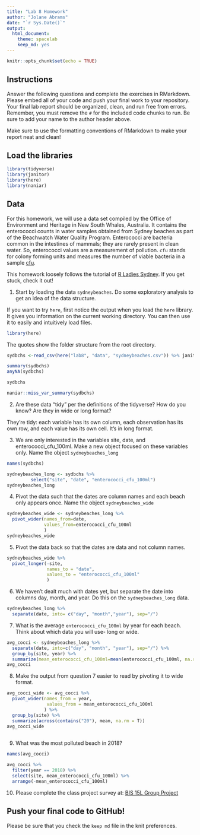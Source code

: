 ```yaml
---
title: "Lab 8 Homework"
author: "Jolane Abrams"
date: "`r Sys.Date()`"
output:
  html_document: 
    theme: spacelab
    keep_md: yes
---
```


```r
knitr::opts_chunk$set(echo = TRUE)
```

## Instructions
Answer the following questions and complete the exercises in RMarkdown. Please embed all of your code and push your final work to your repository. Your final lab report should be organized, clean, and run free from errors. Remember, you must remove the `#` for the included code chunks to run. Be sure to add your name to the author header above.  

Make sure to use the formatting conventions of RMarkdown to make your report neat and clean!  

## Load the libraries
```r
library(tidyverse)
library(janitor)
library(here)
library(naniar)
``` 

## Data
For this homework, we will use a data set compiled by the Office of Environment and Heritage in New South Whales, Australia. It contains the enterococci counts in water samples obtained from Sydney beaches as part of the Beachwatch Water Quality Program. Enterococci are bacteria common in the intestines of mammals; they are rarely present in clean water. So, enterococci values are a measurement of pollution. `cfu` stands for colony forming units and measures the number of viable bacteria in a sample [cfu](https://en.wikipedia.org/wiki/Colony-forming_unit).   

This homework loosely follows the tutorial of [R Ladies Sydney](https://rladiessydney.org/). If you get stuck, check it out!  

1. Start by loading the data `sydneybeaches`. Do some exploratory analysis to get an idea of the data structure.

If you want to try `here`, first notice the output when you load the `here` library. It gives you information on the current working directory. You can then use it to easily and intuitively load files.
```r
library(here)
```

The quotes show the folder structure from the root directory.
```r
sydbchs <-read_csv(here("lab8", "data", "sydneybeaches.csv")) %>% janitor::clean_names()
```

```r
summary(sydbchs)
anyNA(sydbchs)
```

```r
sydbchs
```
```r
naniar::miss_var_summary(sydbchs)
```


2. Are these data "tidy" per the definitions of the tidyverse? How do you know? Are they in wide or long format? 

They're tidy: each variable has its own column, each observation has its own row, and each value has its own cell. It's in long format.  


3. We are only interested in the variables site, date, and enterococci_cfu_100ml. Make a new object focused on these variables only. Name the object `sydneybeaches_long`

```r
names(sydbchs)
```
```r
sydneybeaches_long <- sydbchs %>% 
         select("site", "date", "enterococci_cfu_100ml")
sydneybeaches_long
```



4. Pivot the data such that the dates are column names and each beach only appears once. Name the object `sydneybeaches_wide`
```r
sydneybeaches_wide <- sydneybeaches_long %>% 
  pivot_wider(names_from=date,
              values_from=enterococci_cfu_100ml
              )
sydneybeaches_wide
```


5. Pivot the data back so that the dates are data and not column names.

```r
sydneybeaches_wide %>% 
  pivot_longer(-site,
               names_to = "date",
               values_to = "enterococci_cfu_100ml"
               )
```



6. We haven't dealt much with dates yet, but separate the date into columns day, month, and year. Do this on the `sydneybeaches_long` data.

```r
sydneybeaches_long %>%
  separate(date, into= c("day", "month","year"), sep="/")
```


7. What is the average `enterococci_cfu_100ml` by year for each beach. Think about which data you will use- long or wide.

```r
avg_cocci <- sydneybeaches_long %>% 
  separate(date, into=c("day", "month", "year"), sep="/") %>% 
  group_by(site, year) %>% 
  summarize(mean_enterococci_cfu_100ml=mean(enterococci_cfu_100ml, na.rm=T))
avg_cocci
```

8. Make the output from question 7 easier to read by pivoting it to wide format.

```r
avg_cocci_wide <- avg_cocci %>%
  pivot_wider(names_from = year,
               values_from = mean_enterococci_cfu_100ml
              ) %>%
  group_by(site) %>% 
  summarize(across(contains("20"), mean, na.rm = T))
avg_cocci_wide
  
```



9. What was the most polluted beach in 2018?
```r
names(avg_cocci)
```

```r
avg_cocci %>% 
  filter(year == 2018) %>% 
  select(site, mean_enterococci_cfu_100ml) %>% 
  arrange(-mean_enterococci_cfu_100ml)
```

10. Please complete the class project survey at: [BIS 15L Group Project](https://forms.gle/H2j69Z3ZtbLH3efW6)


## Push your final code to GitHub!
Please be sure that you check the `keep md` file in the knit preferences.   